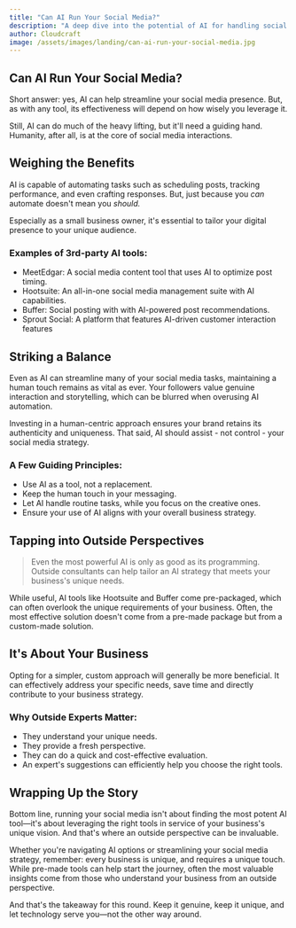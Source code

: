 ```yaml
---
title: "Can AI Run Your Social Media?"
description: "A deep dive into the potential of AI for handling social media tasks for small businesses."
author: Cloudcraft
image: /assets/images/landing/can-ai-run-your-social-media.jpg
---
```


## Can AI Run Your Social Media?

Short answer: yes, AI can help streamline your social media presence. But, as with any tool, its effectiveness will depend on how wisely you leverage it.

Still, AI can do much of the heavy lifting, but it'll need a guiding hand. Humanity, after all, is at the core of social media interactions.

<ServicesBlurb />

## Weighing the Benefits

AI is capable of automating tasks such as scheduling posts, tracking performance, and even crafting responses. But, just because you *can* automate doesn't mean you *should.*

Especially as a small business owner, it's essential to tailor your digital presence to your unique audience.

### Examples of 3rd-party AI tools:

 * MeetEdgar: A social media content tool that uses AI to optimize post timing.
 * Hootsuite: An all-in-one social media management suite with AI capabilities.
 * Buffer: Social posting with with AI-powered post recommendations.
 * Sprout Social: A platform that features AI-driven customer interaction features

## Striking a Balance

Even as AI can streamline many of your social media tasks, maintaining a human touch remains as vital as ever. Your followers value genuine interaction and storytelling, which can be blurred when overusing AI automation.

Investing in a human-centric approach ensures your brand retains its authenticity and uniqueness. That said, AI should assist - not control - your social media strategy.

### A Few Guiding Principles:

 * Use AI as a tool, not a replacement.
 * Keep the human touch in your messaging.
 * Let AI handle routine tasks, while you focus on the creative ones.
 * Ensure your use of AI aligns with your overall business strategy.

<GetStartedBlurb />

## Tapping into Outside Perspectives

<blockquote>Even the most powerful AI is only as good as its programming. Outside consultants can help tailor an AI strategy that meets your business's unique needs.</blockquote>

While useful, AI tools like Hootsuite and Buffer come pre-packaged, which can often overlook the unique requirements of your business. Often, the most effective solution doesn't come from a pre-made package but from a custom-made solution.

## It's About Your Business

Opting for a simpler, custom approach will generally be more beneficial. It can effectively address your specific needs, save time and directly contribute to your business strategy. 

### Why Outside Experts Matter:

 * They understand your unique needs.
 * They provide a fresh perspective.
 * They can do a quick and cost-effective evaluation.
 * An expert's suggestions can efficiently help you choose the right tools.

## Wrapping Up the Story

Bottom line, running your social media isn't about finding the most potent AI tool—it's about leveraging the right tools in service of your business's unique vision. And that's where an outside perspective can be invaluable.

Whether you're navigating AI options or streamlining your social media strategy, remember: every business is unique, and requires a unique touch. While pre-made tools can help start the journey, often the most valuable insights come from those who understand your business from an outside perspective. 

And that's the takeaway for this round. Keep it genuine, keep it unique, and let technology serve you—not the other way around.